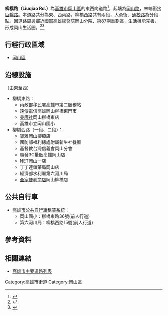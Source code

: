{{Otheruses|subject=高雄市的道路|other=彰化縣的'''柳橋路'''|縣道144號}}
{{Infobox TwRoad2
|bgcolorh=DARKGREEN
|colorh=white
|code=
|name= 柳橋路
|enname= Liuqiao Rd.
|level= 一般道路
|length=
|sec=
|lastext=
|line=
|start= [[岡山路|岡山路]]
|end= [[巨輪路|巨輪路]]
|junc= 
|img=
|cap=
|size=
|left= [[巨輪路|巨輪路]]
|right= [[岡山路|岡山路]]
|leftlink= 巨輪路
|leftdirection= W
|rightlink= 岡山路
|rightdirection= E
|SN=
|SNtype=
|SNNum=
|SN2=
|SN2type=
|SN2Num=
|SN3=
|SN3type=
|SN3Num=
}}
'''柳橋路（Liuqiao Rd.）'''為[[高雄市|高雄市]][[岡山區|岡山區]]的東西向道路<ref>{{Cite web |url=https://www.nownews.com/news/20160726/2182403/ |title=岡山樹人路銜接柳橋西路　預計10月底開通 |access-date=2020-07-19 |archive-date=2020-07-19 |archive-url=https://web.archive.org/web/20200719151235/https://www.nownews.com/news/20160726/2182403/ |dead-url=no }}</ref>，起端為[[岡山路|岡山路]]，末端銜接[[巨輪路|巨輪路]]。本道路共分為東、西兩路，柳橋西路共有兩段，大勇街、[[通校路|通校路]]為分段點。因道路周邊鄰近[[國軍高雄總醫院|國軍高雄總醫院]]岡山分院、第87期重劃區，生活機能完善，形成岡山生活圈。<ref>{{Cite web |url=https://tw.appledaily.com/property/20200412/5UYYFYJ2VDROXMCPMTZ3U6ETQI/ |title=預售大賣百戶　岡山大樓每坪最低14.5萬起 |access-date=2020-07-19 |archive-date=2020-07-20 |archive-url=https://web.archive.org/web/20200720011310/https://tw.appledaily.com/property/20200412/5UYYFYJ2VDROXMCPMTZ3U6ETQI/ |dead-url=no }}</ref><ref>{{Cite web |url=https://estate.ltn.com.tw/article/9100 |title=岡山生活圈 透天店面市場崛起 |access-date=2020-07-19 |archive-date=2020-08-04 |archive-url=https://web.archive.org/web/20200804205213/https://estate.ltn.com.tw/article/9100 |dead-url=no }}</ref>

== 行經行政區域 ==
* [[岡山區|岡山區]]
== 沿線設施 ==
（由東至西）
* 柳橋東路：
** 內政部移民署高雄市第二服務站
** [[遠傳電信|遠傳電信]]高雄岡山柳橋東門市
** [[美廉社|美廉社]]岡山柳橋東店
** 高雄市立岡山國小
* 柳橋西路（一段、二段）：
** [[寶雅|寶雅]]岡山柳橋店
** 國防部福利總處附屬新生社餐廳
** 基督教台灣信義會岡山分會
** 順發3C量販高雄岡山店
** NET岡山一店
** 丁丁連鎖藥局岡山店
** 經濟部水利署第六河川局
** [[全家便利商店|全家便利商店]]岡山柳橋店

== 公共自行車 ==
* [[高雄市公共自行車租賃系統|高雄市公共自行車租賃系統]]：
** 岡山國小：柳橋東路36號(前人行道)
** 第六河川局：柳橋西路15號(前人行道)

== 參考資料 ==
{{Reflist}}
== 相關連結 ==
* [[高雄市主要道路列表|高雄市主要道路列表]]

{{高雄市重要道路}}

[[Category:高雄市街道|Category:高雄市街道]]
[[Category:岡山區|Category:岡山區]]